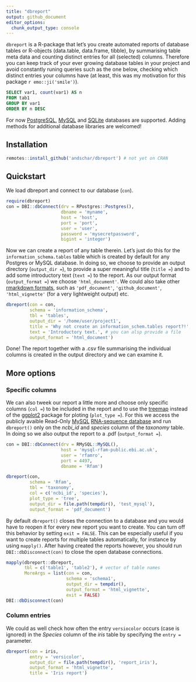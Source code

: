 ```yaml
---
title: "dbreport"
output: github_document
editor_options: 
  chunk_output_type: console
---
```


`dbreport` is a R-package that let's you create automated reports of database tables or R-objects (data.table, data.frame, tibble), by summarising table meta data and counting distinct entries for all (selected) columns. Therefore you can keep track of your ever growing database tables in your project and avoid constantly runing queries such as the one below, checking which distinct entries your columns have (at least, this was my motivation for this package `r emo::ji('smile')`).

```sql
SELECT var1, count(var1) AS n
FROM tab1
GROUP BY var1
ORDER BY n DESC
```

For now [PostgreSQL](https://www.postgresql.org), [MySQL](https://www.mysql.com) and [SQLite](https://www.sqlite.org/index.html) databases are supported. Adding methods for additional database libraries are welcomed!

## Installation

```r
remotes::install_github('andschar/dbreport') # not yet on CRAN
```

## Quickstart

We load dbreport and connect to our database (`con`).

```r
require(dbreport)
con = DBI::dbConnect(drv = RPostgres::Postgres(),
                     dbname = 'myname',
                     host = 'host',
                     port = 'port',
                     user = 'user',
                     password = 'mysecretpassword',
                     bigint = 'integer')
```

Now we can create a report of any table therein. Let's just do this for the `information_schema.tables` table which is created by default for any Postgres or MySQL database. In doing so, we choose to provide an output directory (`output_dir = `), to provide a super meaningful title (`title = `) and to add some introductory text (`text = `) to the report. As our output format (`output_format = `) we choose `'html_document'`. We could also take other [rmarkdown formats](https://rmarkdown.rstudio.com/lesson-9.html), such as `'pdf_document'`, `'github_document'`, `'html_vignette'` (for a very lightweight output) etc.

```r
dbreport(con = con,
         schema = 'information_schema',
         tbl = 'tables',
         output_dir = '/home/user/project1',
         title = 'Why not create an information_schem.tables report?!',
         text = 'Introductory text.', # you can alsp provide a file
         output_format = 'html_document')
```

Done! The report together with a .csv file summarising the individual columns is created in 
the output directory and we can examine it.

## More options

### Specific columns

We can also tweek our report a little more and choose only specific columns (`col = `) to be included in the report and to use the [treemap](https://github.com/mtennekes/treemap) instead of the [ggplot2](https://github.com/tidyverse/ggplot2) package for ploting (`plot_type = `). For this we access the publicly avaible Read-Only [MySQL](https://www.mysql.com) [RNA-sequence database](https://docs.rfam.org/en/latest/database.html) and run `dbreport()` only on the _ncbi_id_ and _species_ column of the _taxonomy_ table. In doing so we also output the report to a .pdf (`output_format = `).

```r
con = DBI::dbConnect(drv = RMySQL::MySQL(),
                     host = 'mysql-rfam-public.ebi.ac.uk',
                     user = 'rfamro',
                     port = 4497,
                     dbname = 'Rfam')
```

```r
dbreport(con,
         schema = 'Rfam',
         tbl = 'taxonomy',
         col = c('ncbi_id', 'species'),
         plot_type = 'tree',
         output_dir = file.path(tempdir(), 'test_mysql'),
         output_format = 'pdf_document')
```

By default `dbreport()` closes the connection to a database and you would have to reopen it for every new report you want to create. You can turn off this behavior by setting `exit = FALSE`. This can be especially useful if you want to create reports for multiple tables automatically, for instance by using `mapply()`. After having created the reports however, you should run `DBI::dbDisconnect(con)` to close the open database connections.

```r
mapply(dbreport::dbreport,
       tbl = c('table1', 'table2'), # vector of table names
       MoreArgs = list(con = con,
                       schema = 'schema1',
                       output_dir = tempdir(),
                       output_format = 'html_vignette',
                       exit = FALSE)
DBI::dbDisconnect(con)
```

### Column entries

We could as well check how often the entry `versiocolor` occurs (case is ignored) in the _Species_ column of the _iris_ table by specifying the `entry = ` parameter.

```r
dbreport(con = iris,
         entry = 'versicolor',
         output_dir = file.path(tempdir(), 'report_iris'),
         output_format = 'html_vignette',
         title = 'Iris report')
```


